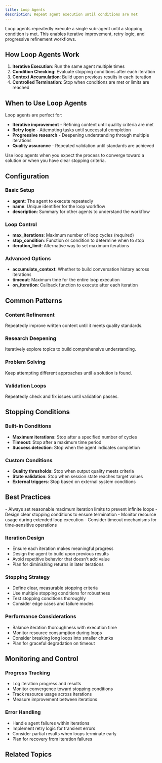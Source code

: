 ```yaml
---
title: Loop Agents
description: Repeat agent execution until conditions are met
---
```



Loop agents repeatedly execute a single sub-agent until a stopping condition is met. This enables iterative improvement, retry logic, and progressive refinement workflows.

## How Loop Agents Work

1. **Iterative Execution**: Run the same agent multiple times
2. **Condition Checking**: Evaluate stopping conditions after each iteration
3. **Context Accumulation**: Build upon previous results in each iteration
4. **Controlled Termination**: Stop when conditions are met or limits are reached

## When to Use Loop Agents

Loop agents are perfect for:

- **Iterative improvement** - Refining content until quality criteria are met
- **Retry logic** - Attempting tasks until successful completion
- **Progressive research** - Deepening understanding through multiple iterations
- **Quality assurance** - Repeated validation until standards are achieved

<Callout type="info" title="Convergence Required">
Use loop agents when you expect the process to converge toward a solution or when you have clear stopping criteria.
</Callout>

## Configuration

### Basic Setup
- **agent**: The agent to execute repeatedly
- **name**: Unique identifier for the loop workflow
- **description**: Summary for other agents to understand the workflow

### Loop Control
- **max_iterations**: Maximum number of loop cycles (required)
- **stop_condition**: Function or condition to determine when to stop
- **iteration_limit**: Alternative way to set maximum iterations

### Advanced Options
- **accumulate_context**: Whether to build conversation history across iterations
- **timeout**: Maximum time for the entire loop execution
- **on_iteration**: Callback function to execute after each iteration

## Common Patterns

### Content Refinement
Repeatedly improve written content until it meets quality standards.

### Research Deepening
Iteratively explore topics to build comprehensive understanding.

### Problem Solving
Keep attempting different approaches until a solution is found.

### Validation Loops
Repeatedly check and fix issues until validation passes.

## Stopping Conditions

### Built-in Conditions
- **Maximum iterations**: Stop after a specified number of cycles
- **Timeout**: Stop after a maximum time period
- **Success detection**: Stop when the agent indicates completion

### Custom Conditions
- **Quality thresholds**: Stop when output quality meets criteria
- **State validation**: Stop when session state reaches target values
- **External triggers**: Stop based on external system conditions

## Best Practices

<Callout type="warn" title="Loop Safety">
- Always set reasonable maximum iteration limits to prevent infinite loops
- Design clear stopping conditions to ensure termination
- Monitor resource usage during extended loop execution
- Consider timeout mechanisms for time-sensitive operations
</Callout>

### Iteration Design
- Ensure each iteration makes meaningful progress
- Design the agent to build upon previous results
- Avoid repetitive behavior that doesn't add value
- Plan for diminishing returns in later iterations

### Stopping Strategy
- Define clear, measurable stopping criteria
- Use multiple stopping conditions for robustness
- Test stopping conditions thoroughly
- Consider edge cases and failure modes

### Performance Considerations
- Balance iteration thoroughness with execution time
- Monitor resource consumption during loops
- Consider breaking long loops into smaller chunks
- Plan for graceful degradation on timeout

## Monitoring and Control

### Progress Tracking
- Log iteration progress and results
- Monitor convergence toward stopping conditions
- Track resource usage across iterations
- Measure improvement between iterations

### Error Handling
- Handle agent failures within iterations
- Implement retry logic for transient errors
- Consider partial results when loops terminate early
- Plan for recovery from iteration failures

## Related Topics

<Cards>
  <Card
    title="🔗 Sequential Agents"
    description="Execute agents in order for pipeline workflows"
    href="/docs/framework/agents/workflow-agents/sequential-agents"
  />

  <Card
    title="⚡ Parallel Agents"
    description="Run multiple agents simultaneously"
    href="/docs/framework/agents/workflow-agents/parallel-agents"
  />

  <Card
    title="📊 Monitoring"
    description="Monitor and observe agent execution"
    href="/docs/framework/advanced/monitoring"
  />
</Cards>